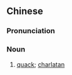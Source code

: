 ==Chinese==
{{zh-forms|s=庸医}}
{{zh-wp}}

===Pronunciation===
{{zh-pron
|m=yōngyī
|c=jung4 ji1
|mn=iông-i
|cat=n
}}

===Noun===
{{zh-noun}}

# [[quack]]; [[charlatan]]